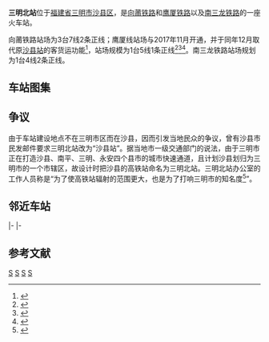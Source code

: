 {{Infobox China railway station
|车站名称=三明北站
|图片=201906 Sanmingbei Railway Station 01.jpg
|图片介绍=三明北站站房
|其他名称= 
|车站拼音 = Sanmingbei
|英文名称 = Sanmingbei Railway Station<ref>{{Cite web |url=http://news.sina.com.cn/o/2012-09-18/080725196193.shtml |title=铁道部:火车站名含"东西南北"统一改用拼音 |accessdate=2016-07-30 |archive-date=2017-07-30 |archive-url=https://web.archive.org/web/20170730073100/http://news.sina.com.cn/o/2012-09-18/080725196193.shtml |dead-url=no }}</ref><ref>{{cite journal |author=[[铁道部运输局|铁道部运输局]] |journal = 铁路客货运输专刊 |year=2012 |issue=4 |title = 关于明确铁路车站站名英文译法的通知 |id = 运营运调电[2012]1911号 |page = 6}}</ref>
|车站代码= 33418
|电报码= SHS
|拼音码 = SMB
|车站类型= 客运站
|始建时间= 
|开通运营= 2013年9月26日
|车站位置= [[福建省|福建省]][[三明市|三明市]][[沙县区|沙县区]][[虬江街道|虬江街道]]洋坊村罗布路口
|坐标= {{Coord|26|22|41.40|N|117|48|6.05|E|format=dms|display=inline,title|type:railwaystation_region:CN}}
|归属= [[南昌铁路局|南昌铁路局]][[永安车务段|永安车务段]]<ref>{{cite news|url=http://www.fjsen.com/zhuanti/2016-02/01/content_17282437_all.htm#content_1|title=永安车务段三明北站90后党员倾情服务春运|publisher=东南网|date=2016-02-01|accessdate=2016-09-19|archive-date=2016-09-19|archive-url=https://web.archive.org/web/20160919153914/http://www.fjsen.com/zhuanti/2016-02/01/content_17282437_all.htm#content_1|dead-url=no}}</ref>
|使用状态= 使用中
|线路= [[昌福铁路|昌福铁路]]、[[鹰厦铁路|鹰厦铁路]]、[[南龍铁路|南龍铁路]]
|车站等级 = [[二等站_(中国大陆)|二等站]]<ref>{{Citation|title=南昌铁路局关于重新公布车站等级等事项的通知|date=2016-06-20}}</ref>
|月台数目= 4
|侧式站台=<!--車站島式月臺的數目，此參數可選-->
|岛式站台=<!--車站月臺面的數目，此參數可選-->
|站台面= 4
|股道数目 = 7
|正线= 2
|到发线= 5
|其它线= 
|网站=
|站线配置图={{三明北站RDT}}
|站线配置图宽度=600px
}}
'''三明北站'''位于[[福建省|福建省]][[三明市|三明市]][[沙县区|沙县区]]，是[[向莆铁路|向莆铁路]]和[[鹰厦铁路|鹰厦铁路]]以及[[南三龙铁路|南三龙铁路]]的一座火车站。

向莆铁路站场为3台7线2条正线；鹰厦线站场与2017年11月开通，并于同年12月取代原[[沙县站|沙县站]]的客货运功能<ref>{{cite news|title=服役61年的老铁路“退休”之后|url=http://sm.fjsen.com/2017-12/15/content_20500052.htm|publisher=东南网|date=2017-12-15|accessdate=2017-12-15|archive-date=2017-12-15|archive-url=https://web.archive.org/web/20171215110723/http://sm.fjsen.com/2017-12/15/content_20500052.htm|dead-url=no}}</ref>，站场规模为1台5线1条正线<ref>{{Cite web |url=http://www.sm.gov.cn/zmhd/bnws/jt/201204/t20120420_159831.htm |title=三明北站建设规模 |accessdate=2013-10-19 |archive-date=2013-10-19 |archive-url=https://web.archive.org/web/20131019151718/http://www.sm.gov.cn/zmhd/bnws/jt/201204/t20120420_159831.htm |dead-url=no }}</ref><ref>{{Cite web |url=http://bbs.66163.com/thread-8609940-3-1.html |title=三明北万能联络线 |access-date=2013-10-19 |archive-url=https://web.archive.org/web/20131019175212/http://bbs.66163.com/thread-8609940-3-1.html |archive-date=2013-10-19 |dead-url=yes }}</ref><ref>{{Cite web |url=http://www.sxcoal.com/logistics/2394306/articlenew.html |title=新建向塘至莆田铁路三明北站站房工程施工总价承包招标资格预审公告 |accessdate=2015-02-23 |archive-date=2015-02-23 |archive-url=https://web.archive.org/web/20150223074356/http://www.sxcoal.com/logistics/2394306/articlenew.html |dead-url=no }}</ref>。南三龙铁路站场规划为1台4线2条正线。

==车站图集==
{{Gallery
|title=
|footer=
|width=180
|height=
|File:三明北站售票厅-20160609.jpg|三明北站售票厅
|File:201906 2F of Sanmingbei Railway Station Waiting Hall.jpg|三明北站候車室
|File:SANMINGbeizhan1.jpg|三明北站候車室（2019.9）
|File:三明北站检票口-20160609.jpg|三明北站检票口
|File:Sanming North Railway Station.jpg|三明北站
|File:三明北站在建的南三龙场-20160609.jpg|三明北站在建的南三龙铁路站场(2016.6)
|File:SANMINGbeizhan.jpg|由站台看候车室
}}

==争议==
由于车站建设地点不在三明市区而在沙县，因而引发当地民众的争议，曾有沙县市民发邮件要求三明北站改为“沙县站”。据当地市一级交通部门的说法，由于三明市正在打造沙县、南平、三明、永安四个县市的城市快速通道，且计划沙县划归为三明市的一个市辖区，故设计时把沙县的高铁站命名为三明北站。三明北站办公室的工作人员称是“为了使高铁站辐射的范围更大，也是为了打响三明市的知名度<ref>{{cite web|title=此武夷山站到不了武夷山 高铁站名中的“李逵”与“李鬼”|url=http://www.infzm.com/content/119668|publisher=南方周末|accessdate=2016-09-19|archive-date=2016-09-22|archive-url=https://web.archive.org/web/20160922020416/http://www.infzm.com/content/119668|dead-url=no}}</ref>”。

== 邻近车站 ==
{{start rail box|[[中国铁路|中国铁路]]}}
{{s-inop|[[夏茂站|夏茂站]]|{{站|南昌西}}方向}}
{{s-line|[[昌福线|昌福线]]<br />三明北站}}
{{s-inop|[[尤溪站|尤溪站]]|{{站|福州}}、{{站|莆田}}方向}}
|-
{{s-inop|[[万能站|万能站]]|{{站|鹰潭}}方向}}
{{s-line|[[鹰厦铁路|鹰厦铁路]]<br />三明北站}}
{{s-inop|[[大洲站_(福建省)|大洲站]]|[[厦门站|厦门站]]方向}}
|-
{{s-inop|[[延平西站|延平西站]]|[[延平站|延平站]]方向}}
{{s-line|[[南龙铁路|南龙铁路]]<br />三明北站}}
{{s-inop|[[三明站|三明站]]|[[龙岩站|龙岩站]]方向}}
{{end box}}

== 参考文献 ==
{{commons category|Sanmingbei Railway Station}}
{{Reflist}}

{{昌福铁路}}
{{南龙铁路}}
{{鹰厦铁路}}

[[Category:三明市铁路车站|S]]
[[Category:沙县区|S]]
[[Category:中国铁路二等站|S]]
[[Category:2013年启用的铁路车站|S]]